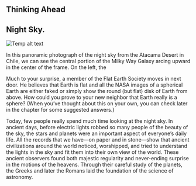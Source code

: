 ## Thinking Ahead
## Night Sky.
![Temp alt text](__MEDIA_URL__OSC_Astro_02_00_Nightsky.jpg)<p>In this panoramic photograph of the night sky from the Atacama Desert in Chile, we can see the central portion of the Milky Way Galaxy arcing upward in the center of the frame. On the left, the </p>
Much to your surprise, a member of the Flat Earth Society moves in next door. He believes that Earth is flat and all the NASA images of a spherical Earth are either faked or simply show the round (but flat) disk of Earth from above. How could you prove to your new neighbor that Earth really is a sphere? (When you’ve thought about this on your own, you can check later in the chapter for some suggested answers.)

Today, few people really spend much time looking at the night sky. In ancient days, before electric lights robbed so many people of the beauty of the sky, the stars and planets were an important aspect of everyone’s daily life. All the records that we have—on paper and in stone—show that ancient civilizations around the world noticed, worshipped, and tried to understand the lights in the sky and fit them into their own view of the world. These ancient observers found both majestic regularity and never-ending surprise in the motions of the heavens. Through their careful study of the planets, the Greeks and later the Romans laid the foundation of the science of astronomy.

